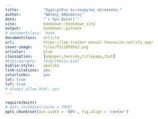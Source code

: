 ```yaml
---
title:           "Εγχειρίδιο λειτουργίας ηλιοστάτη."
author:          "Νάτσης Αθανάσιος"
date:            "`r Sys.Date()`"
site:            bookdown::bookdown_site
output:          bookdown::gitbook
# documentclass:  book
documentclass:   article
url:             https://lap-tracker-manual-thanasisn.netlify.app/
cover-image:     files/P1110595e2.png
urlcolor:        blue
classoption:     [a4paper,twoside,titlepage,11pt]
#bibliography:   [bib/thesis.bib]
biblio-style:    apalike
link-citations:  yes
colorlinks:      yes
lot: true
lof: true
# always_allow_html: yes
---
```


<!-- enable caching globally -->
```r
require(knitr)
# opts_chunk$set(cache = TRUE)
opts_chunk$set(out.width = '80%', fig.align = 'center')
```


<!-- _output.yml ouput build instructions -->
<!-- **use build all from Rstudio** -->
<!-- To compile this example to PDF, you need to install XeLaTeX. -->

